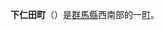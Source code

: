 {{日本町村|
自治體名=下仁田|
町村=町|
圖像=[[File:Aoiwa_park.jpg|240px]]|
圖像說明=[[鏑川|鏑川]]（西牧川）與[[青岩公園|青岩公園]]|
町村章=|
日文原名=下仁田町|
平假名=しもにたまち|
羅馬字拼音=Shimonita-machi|
都道府縣=群馬縣|
支廳=|
郡=甘樂郡|
編號=10382-9|
面積=188.27|
邊界未定=|
人口=10,211|
統計時間=2007年8月1日|
自治體=[[藤岡市|藤岡市]]、[[富岡市|富岡市]]、[[安中市|安中市]]、[[神流町|神流町]]、[[南牧村_(群馬縣)|南牧村]]、[[甘樂町|甘樂町]]<br />[[長野縣|長野縣]]：[[佐久市|佐久市]]、[[輕井澤町|輕井澤町]]|
樹=|
花=|
鳥=|
其他象徵物=|
其他象徵=|
郵遞區號=370-2601|
所在地=甘樂郡下仁田町大字下仁田682番地|
電話號碼=274-82-2111|
外部連結=http://www.town.shimonita.gunma.jp/|
經度=|
緯度=|
地圖=|
註記=
}}
'''下仁田町'''（{{jpn|j=下仁田町|hg=しもにたまち|rm=Shimonita machi|f=y}}）是[[群馬縣|群馬縣]]西南部的一[[町|町]]。

{{群馬縣}}{{Authority control}}